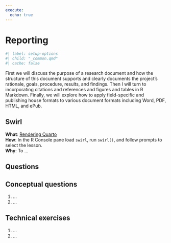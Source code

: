 ```yaml
---
execute: 
  echo: true
---
```


# Reporting {#sec-reporting}

```r
#| label: setup-options
#| child: "_common.qmd"
#| cache: false
```

<!-- TODO:

Content:

Exercises:

Formatting:

- [ ] ...

-->

First we will discuss the purpose of a research document and how the structure of this document supports and clearly documents the project’s rationale, goals, procedure, results, and findings. Then I will turn to incorporating citations and references and figures and tables in R Markdown. Finally, we will explore how to apply field-specific and publishing house formats to various document formats including Word, PDF, HTML, and ePub.

::: callout-tip
## Swirl

**What**: [Rendering Quarto](https://github.com/lin380/swirl)\
**How**: In the R Console pane load `swirl`, run `swirl()`, and follow prompts to select the lesson.\
**Why**: To ...
:::

## Questions {.unnumbered}

::: callout-note
## Conceptual questions

1. ...
2. ...

:::

::: callout-note
## Technical exercises

1. ...
2. ...
:::
